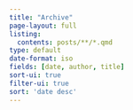 ```yaml
---
title: "Archive"
page-layout: full
listing:
  contents: posts/**/*.qmd
type: default
date-format: iso
fields: [date, author, title]
sort-ui: true
filter-ui: true
sort: 'date desc'
---
```

